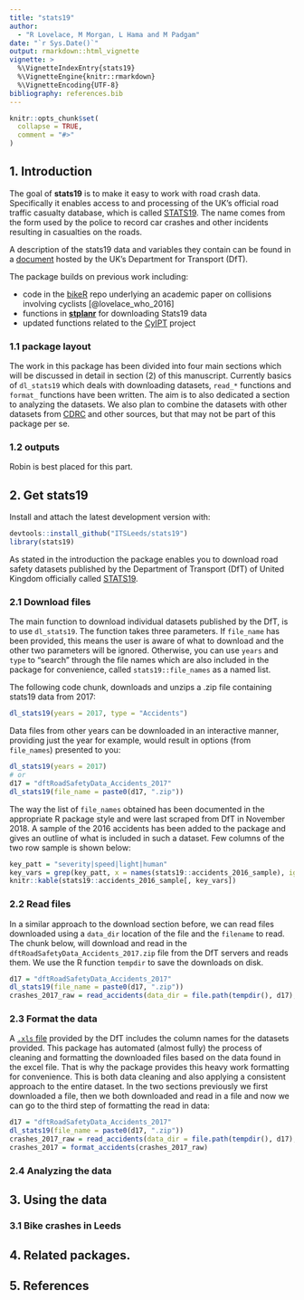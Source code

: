 ```yaml
---
title: "stats19"
author: 
  - "R Lovelace, M Morgan, L Hama and M Padgam"
date: "`r Sys.Date()`"
output: rmarkdown::html_vignette
vignette: >
  %\VignetteIndexEntry{stats19}
  %\VignetteEngine{knitr::rmarkdown}
  %\VignetteEncoding{UTF-8}
bibliography: references.bib
---
```


```r
knitr::opts_chunk$set(
  collapse = TRUE,
  comment = "#>"
)
```

## 1. Introduction

The goal of **stats19** is to make it easy to work with road crash data.
Specifically it enables access to and processing of the UK's official road traffic casualty database, which is called [STATS19](https://data.gov.uk/dataset/cb7ae6f0-4be6-4935-9277-47e5ce24a11f/road-safety-data).
The name comes from the form used by the police to record car crashes and other incidents resulting in casualties on the roads.

A description of the stats19 data and variables they contain can be found in a [document](http://data.dft.gov.uk/road-accidents-safety-data/Brief-guide-to%20road-accidents-and-safety-data.doc) hosted by the UK's Department for Transport (DfT).

The package builds on previous work including:

- code in the [bikeR](https://github.com/Robinlovelace/bikeR) repo underlying an academic paper on collisions involving cyclists [@lovelace_who_2016]
- functions in [**stplanr**](https://github.com/ropensci/stplanr/blob/master/R/load-stats19.R) for downloading Stats19 data
- updated functions related to the [CyIPT](https://github.com/cyipt/stats19) project

### 1.1 package layout

The work in this package has been divided into four main sections which will be discussed in detail in section (2) of this manuscript. Currently basics of `dl_stats19` which deals with downloading datasets, `read_*` functions and `format_` functions have been written. The aim is to also dedicated a section to analyzing the datasets. We also plan to combine the datasets with other datasets from [CDRC](www.cdrc.ac.uk) and other sources, but that may not be part of this package per se.

### 1.2 outputs

Robin is best placed for this part.

## 2. Get stats19

Install and attach the latest development version with:

```r
devtools::install_github("ITSLeeds/stats19")
library(stats19)
```

As stated in the introduction the package enables you to download road safety datasets published by the Department of Transport (DfT) of United Kingdom officially called [STATS19](https://data.gov.uk/dataset/cb7ae6f0-4be6-4935-9277-47e5ce24a11f/road-safety-data).

### 2.1 Download files

The main function to download individual datasets published by the DfT, is to use `dl_stats19`. The function takes three parameters. If `file_name` has been provided, this means the user is aware of what to download and the other two parameters will be ignored. Otherwise, you can use `years` and `type` to "search" through the file names which are also included in the package for convenience, called `stats19::file_names` as a named list.

The following code chunk, downloads and unzips a .zip file containing stats19 data from 2017:

```r
dl_stats19(years = 2017, type = "Accidents")
```

Data files from other years can be downloaded in an interactive manner, providing just the year for example, would result in options (from `file_names`) presented to you:

```r
dl_stats19(years = 2017)
# or
d17 = "dftRoadSafetyData_Accidents_2017"
dl_stats19(file_name = paste0(d17, ".zip"))
```

The way the list of `file_names` obtained has been documented in the appropriate R package style and were last scraped from DfT in November 2018. A sample of the 2016 accidents has been added to the package and gives an outline of what is included in such a dataset. Few columns of the two row sample is shown below:

```r
key_patt = "severity|speed|light|human"
key_vars = grep(key_patt, x = names(stats19::accidents_2016_sample), ignore.case = TRUE)
knitr::kable(stats19::accidents_2016_sample[, key_vars])
```

### 2.2 Read files

In a similar approach to the download section before, we can read files downloaded using a `data_dir` location of the file and the `filename` to read. The chunk below, will download and read in the `dftRoadSafetyData_Accidents_2017.zip` file from the DfT servers and reads them. We use the R function `tempdir` to save the downloads on disk.

```r
d17 = "dftRoadSafetyData_Accidents_2017"
dl_stats19(file_name = paste0(d17, ".zip"))
crashes_2017_raw = read_accidents(data_dir = file.path(tempdir(), d17), filename = "Acc.csv")
```

### 2.3 Format the data

A [`.xls` file](http://data.dft.gov.uk/road-accidents-safety-data/Road-Accident-Safety-Data-Guide.xls) provided by the DfT includes the column names for the datasets provided. This package has automated (almost fully) the process of cleaning and formatting the downloaded files based on the data found in the excel file. 
That is why the package provides this heavy work formatting for convenience. This is both data cleaning and also applying a consistent approach to the entire dataset. In the two sections previously we first downloaded a file, then we both downloaded and read in a file and now we can go to the third step of formatting the read in data:

```r
d17 = "dftRoadSafetyData_Accidents_2017"
dl_stats19(file_name = paste0(d17, ".zip"))
crashes_2017_raw = read_accidents(data_dir = file.path(tempdir(), d17), filename = "Acc.csv")
crashes_2017 = format_accidents(crashes_2017_raw)
```

### 2.4 Analyzing the data

## 3. Using the data

### 3.1 Bike crashes in Leeds


## 4. Related packages.


## 5. References
